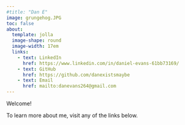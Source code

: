 ```yaml
---
#title: "Dan E"
image: grungehog.JPG
toc: false
about: 
  template: jolla
  image-shape: round
  image-width: 17em
  links:
    - text: LinkedIn
      href: https://www.linkedin.com/in/daniel-evans-61bb73169/
    - text: GitHub
      href: https://github.com/danexistsmaybe
    - text: Email
      href: mailto:danevans264@gmail.com
---
```


Welcome!

To learn more about me, visit any of the links below.
